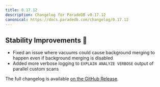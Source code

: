 ```yaml
---
title: 0.17.12
description: Changelog for ParadeDB v0.17.12
canonical: https://docs.paradedb.com/changelog/0.17.12
---
```


## Stability Improvements 💪

- Fixed an issue where vacuums could cause background merging to happen even if background merging is disabled
- Added more verbose logging to `EXPLAIN ANALYZE VERBOSE` output of parallel custom scans

The full changelog is available [on the GitHub Release](https://github.com/paradedb/paradedb/releases/tag/v0.17.12).
